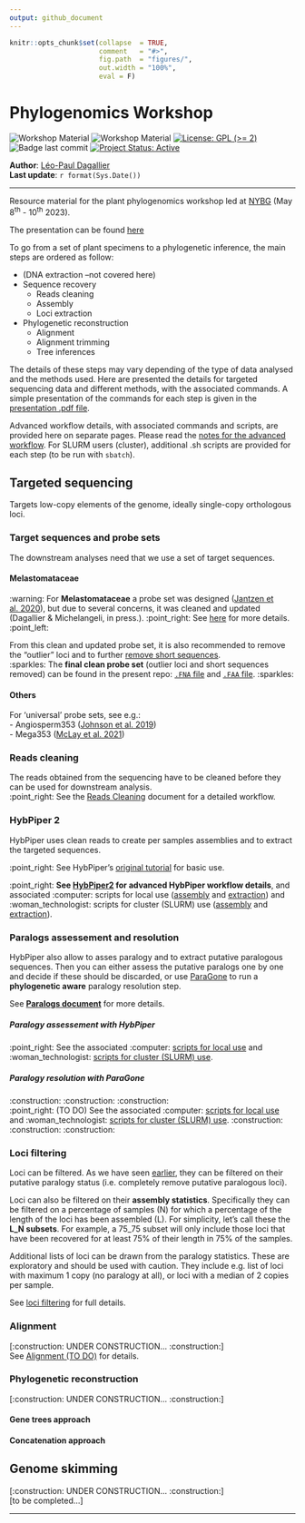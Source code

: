 ```yaml
---
output: github_document
---
```


<!-- README.md is generated from README.Rmd. Please edit that file -->


```r
knitr::opts_chunk$set(collapse  = TRUE,
                      comment   = "#>",
                      fig.path  = "figures/",
                      out.width = "100%",
                      eval = F)
```



# Phylogenomics Workshop

<!-- badges: start -->
![Workshop Material](https://img.shields.io/badge/status-under_construction-orange)
![Workshop Material](https://img.shields.io/badge/Workshop-Material-brightgreen) [![License: GPL (>= 2)](https://img.shields.io/badge/License-GPL%20%28%3E%3D%202%29-blue.svg)](https://choosealicense.com/licenses/gpl-2.0/) ![Badge last commit](https://img.shields.io/github/last-commit/LPDagallier/Phylogenomics_Workshop) 
[![Project Status: Active](https://www.repostatus.org/badges/latest/active.svg)](https://www.repostatus.org/#active)
<!-- badges: end -->

**Author**: [Léo-Paul Dagallier](https://orcid.org/0000-0002-3270-1544)    
**Last update**: `r format(Sys.Date())`

***

Resource material for the plant phylogenomics workshop led at [NYBG](https://www.nybg.org/science-project/a-phylogenomics-approach-to-resolving-one-of-the-worlds-most-diverse-tropical-angiosperm-radiations-melastomataceae/) (May 8<sup>th</sup> - 10<sup>th</sup> 2023).

The presentation can be found [here](./Plant_Phylogenomics_Workshop_001.pdf)

To go from a set of plant specimens to a phylogenetic inference, the main steps are ordered as follow:

- (DNA extraction --not covered here)
- Sequence recovery  
  - Reads cleaning  
  - Assembly  
  - Loci extraction  
- Phylogenetic reconstruction
  - Alignment  
  - Alignment trimming  
  - Tree inferences  

The details of these steps may vary depending of the type of data analysed and the methods used. Here are presented the details for targeted sequencing data and different methods, with the associated commands. 
A simple presentation of the commands for each step is given in the [presentation .pdf file](./Plant_Phylogenomics_Workshop_001.pdf).

Advanced workflow details, with associated commands and scripts, are provided here on separate pages.
Please read the [notes for the advanced workflow](Notes_for_advanced_wf.md). For SLURM users (cluster), additional .sh scripts are provided for each step (to be run with `sbatch`).

## Targeted sequencing
Targets low-copy elements of the genome, ideally single-copy orthologous loci.

### Target sequences and probe sets
The downstream analyses need that we use a set of target sequences.

#### Melastomataceae
:warning: For **Melastomataceae** a probe set was designed ([Jantzen et al. 2020](https://bsapubs.onlinelibrary.wiley.com/doi/abs/10.1002/aps3.11345)), but due to several concerns, it was cleaned and updated (Dagallier & Michelangeli, in press.). 
:point_right: See [here](https://github.com/LPDagallier/Clean_Melasto_probe_set) for more details. :point_left:

From this clean and updated probe set, it is also recommended to remove the "outlier" loci and to further [remove short sequences]( (https://github.com/mossmatters/HybPiper/wiki/Troubleshooting,-common-issues,-and-recommendations#14-fixing-and-filtering-your-target-file)).  
:sparkles: The **final clean probe set** (outlier loci and short sequences removed) can be found in the present repo: [`.FNA` file](PHYLOGENY_RECONSTRUCTION/PROBE_SET_CLEAN_v5.FNA) and [`.FAA` file](PHYLOGENY_RECONSTRUCTION/PROBE_SET_CLEAN_v5_prot.FAA). :sparkles:

#### Others
For 'universal' probe sets, see e.g.:  
- Angiosperm353 ([Johnson et al. 2019](https://doi.org/10.1093/sysbio/syy086))  
- Mega353 ([McLay et al. 2021](https://github.com/chrisjackson-pellicle/NewTargets))

### Reads cleaning
The reads obtained from the sequencing have to be cleaned before they can be used for downstream analysis.  
:point_right: See the [Reads Cleaning](Reads_cleaning.md) document for a detailed workflow.

### HybPiper 2

HybPiper uses clean reads to create per samples assemblies and to extract the targeted sequences.  

:point_right: See HybPiper's [original tutorial](https://github.com/mossmatters/HybPiper/wiki/Tutorial) for basic use.

:point_right: **See [HybPiper2](HybPiper2.md) for advanced HybPiper workflow details**, and associated :computer: scripts for local use ([assembly](PHYLOGENY_RECONSTRUCTION/SCRIPTS_local/hybpiper2_assemble.sh) and [extraction](PHYLOGENY_RECONSTRUCTION/SCRIPTS_local/hybpiper2_extract.sh)) and :woman_technologist: scripts for cluster (SLURM) use  ([assembly](PHYLOGENY_RECONSTRUCTION/SCRIPTS_cluster/hybpiper2_assemble_TEMPLATE.sh) and [extraction](PHYLOGENY_RECONSTRUCTION/SCRIPTS_cluster/hybpiper2_extract_TEMPLATE.sh)).

### Paralogs assessement and resolution
HybPiper also allow to asses paralogy and to extract putative paralogous sequences. Then you can either assess the putative paralogs one by one and decide if these should be discarded, or use [ParaGone](https://github.com/chrisjackson-pellicle/ParaGone) to run a **phylogenetic aware** paralogy resolution step.

See [**Paralogs document**](Paralogs.md) for more details.

##### Paralogy assessement with HybPiper
:point_right: See the associated :computer: [scripts for local use](PHYLOGENY_RECONSTRUCTION/SCRIPTS_local/hybpiper2_paralogs.sh) and :woman_technologist: [scripts for cluster (SLURM) use](PHYLOGENY_RECONSTRUCTION/SCRIPTS_cluster/hybpiper2_paralogs_TEMPLATE.sh). 

##### Paralogy resolution with ParaGone
:construction: :construction: :construction:  
:point_right: (TO DO) See the associated :computer: [scripts for local use]() and :woman_technologist: [scripts for cluster (SLURM) use](). :construction: :construction: :construction:  

### Loci filtering
Loci can be filtered. As we have seen [earlier](Paralogs.md), they can be filtered on their putative paralogy status (i.e. completely remove putative paralogous loci).

Loci can also be filtered on their **assembly statistics**. Specifically they can be filtered on a percentage of samples (N) for which a percentage of the length of the loci has been assembled (L). For simplicity, let's call these the **L_N subsets**. For example, a 75_75 subset will only include those loci that have been recovered for at least 75% of their length in 75% of the samples.

Additional lists of loci can be drawn from the paralogy statistics. These are exploratory and should be used with caution. They include e.g. list of loci with maximum 1 copy (no paralogy at all), or loci with a median of 2 copies per sample.

See [loci filtering](Loci_filtering.md) for full details.

### Alignment
[:construction: UNDER CONSTRUCTION... :construction:]  
See [Alignment (TO DO)](Alignment.md) for details.

### Phylogenetic reconstruction
[:construction: UNDER CONSTRUCTION... :construction:]  

#### Gene trees approach
#### Concatenation approach

## Genome skimming
[:construction: UNDER CONSTRUCTION... :construction:]  
[to be completed...]

***

